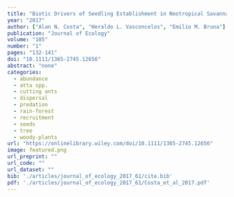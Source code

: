 ```yaml
---
title: "Biotic Drivers of Seedling Establishment in Neotropical Savannas: Selective Granivory and Seedling Herbivory by Leaf-Cutter Ants as an Ecological Filter"
year: "2017"
author: ["Alan N. Costa", "Heraldo L. Vasconcelos", "Emilio M. Bruna"]
publication: "Journal of Ecology"
volume: "105"
number: "1"
pages: "132-141"
doi: "10.1111/1365-2745.12656"
abstract: "none"
categories: 
  - abundance
  - atta spp.
  - cutting ants
  - dispersal
  - predation
  - rain-forest
  - recruitment
  - seeds
  - tree
  - woody-plants
url: "https://onlinelibrary.wiley.com/doi/10.1111/1365-2745.12656"
image: featured.png
url_preprint: ""
url_code: ""
url_dataset: ""
bib: './articles/journal_of_ecology_2017_61/cite.bib'
pdf: './articles/journal_of_ecology_2017_61/Costa_et_al_2017.pdf'
---
```

